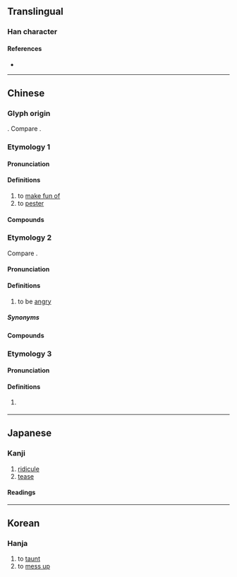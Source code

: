 {{also|嫐}}
{{character info}}
==Translingual==

===Han character===
{{Han char|rn=38|rad=女|as=14|sn=17|four=66427|canj=WSVWS|ids=⿲男女男}}

====References====
* {{Han ref|kx=0273.070|dkj=06831|dj=0541.130|hdz=21087.010|uh=5B32|ud=23346|bh=ECD0|bd=60624}}

----

==Chinese==

===Glyph origin===
{{Han etym}}
{{Han compound|男|女|男|t1=man|t2=woman|t3=man}}. Compare {{zh-l|*嫐}}.

===Etymology 1===
{{zh-forms|alt=𤲶,𢣲,𠒰}}

====Pronunciation====
{{zh-pron
|m=niǎo
|c=niu5,niu4
|mn=liáu/siáu/sió
|mc=y
|oc=y
|ma=
|cat=
}}

====Definitions====
{{zh-hanzi}}

# to [[make fun of]]
# to [[pester]]

====Compounds====
{{zh-der|嬲惱}}

===Etymology 2===
{{zh-forms}}
{{zh-wp|yue}}
Compare {{cog|za|naeuq||angry}}.

====Pronunciation====
{{zh-pron
|c=nau1
|c-t=niu1,neu1
|cat=v
}}

====Definitions====
{{zh-hanzi}}

# {{lb|zh|Cantonese}} to be [[angry]]

=====Synonyms=====
{{zh-syn-saurus|憤怒}}
{{zh-dial|生氣}}

====Compounds====
{{zh-der|發嬲|嬲爆爆}}

===Etymology 3===
{{zh-forms}}

====Pronunciation====
{{zh-pron
|h=pfs=liau;gd=liau4
|cat=v
}}

====Definitions====
{{zh-hanzi}}

# {{lb|zh|Hakka}} {{zh-alt form|嫽|tr=-}}

----

==Japanese==

===Kanji===
{{ja-kanji|grade=9|rs=女14}}

# [[ridicule]]
# [[tease]]

====Readings====
{{rfv-pron|ja}}
{{ja-readings
|goon=にょう<ねう
|kanon=じょう<でう, どう<だう
|kun=なぶ-る
}}

----

==Korean==

===Hanja===
{{ko-hanja|hangeul=뇨|rv=nyo|mr=nyo}}

# to [[taunt]]
# to [[mess up]]